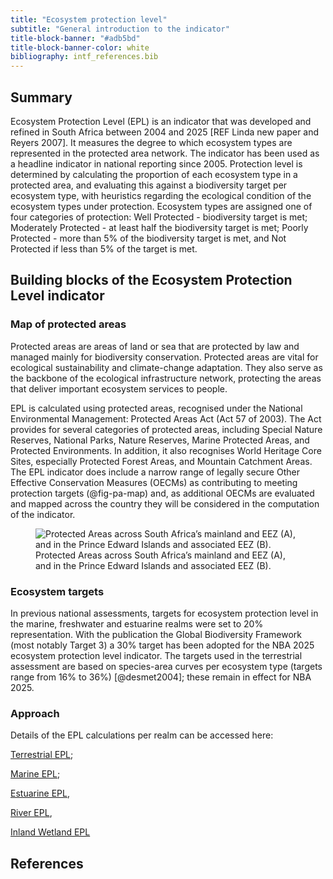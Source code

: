 ```yaml
---
title: "Ecosystem protection level"
subtitle: "General introduction to the indicator"
title-block-banner: "#adb5bd"
title-block-banner-color: white
bibliography: intf_references.bib
---
```


## Summary {#summary}

Ecosystem Protection Level (EPL) is an indicator that was developed and refined in South Africa between 2004 and 2025 \[REF Linda new paper and Reyers 2007\]. It measures the degree to which ecosystem types are represented in the protected area network. The indicator has been used as a headline indicator in national reporting since 2005. Protection level is determined by calculating the proportion of each ecosystem type in a protected area, and evaluating this against a biodiversity target per ecosystem type, with heuristics regarding the ecological condition of the ecosystem types under protection. Ecosystem types are assigned one of four categories of protection: Well Protected - biodiversity target is met; Moderately Protected - at least half the biodiversity target is met; Poorly Protected - more than 5% of the biodiversity target is met, and Not Protected if less than 5% of the target is met.

## Building blocks of the Ecosystem Protection Level indicator

### Map of protected areas

Protected areas are areas of land or sea that are protected by law and managed mainly for biodiversity conservation. Protected areas are vital for ecological sustainability and climate-change adaptation. They also serve as the backbone of the ecological infrastructure network, protecting the areas that deliver important ecosystem services to people.

EPL is calculated using protected areas, recognised under the National Environmental Management: Protected Areas Act (Act 57 of 2003). The Act provides for several categories of protected areas, including Special Nature Reserves, National Parks, Nature Reserves, Marine Protected Areas, and Protected Environments. In addition, it also recognises World Heritage Core Sites, especially Protected Forest Areas, and Mountain Catchment Areas. The EPL indicator does include a narrow range of legally secure Other Effective Conservation Measures (OECMs) as contributing to meeting protection targets (@fig-pa-map) and, as additional OECMs are evaluated and mapped across the country they will be considered in the computation of the indicator.

![Protected Areas across South Africa's mainland and EEZ (A), and in the Prince Edward Islands and associated EEZ (B).](imgs/pa_webmap.png){#fig-pa-map fig-align="center"}

### Ecosystem targets

In previous national assessments, targets for ecosystem protection level in the marine, freshwater and estuarine realms were set to 20% representation. With the publication the Global Biodiversity Framework (most notably Target 3) a 30% target has been adopted for the NBA 2025 ecosystem protection level indicator. The targets used in the terrestrial assessment are based on species-area curves per ecosystem type (targets range from 16% to 36%) [@desmet2004]; these remain in effect for NBA 2025.

### Approach

Details of the EPL calculations per realm can be accessed here:

[Terrestrial EPL](../terrestrial/ter_epl.qmd);

[Marine EPL](../marine/marine_epl.qmd);

[Estuarine EPL](../estuaries/est_epl.qmd),

[River EPL](../freshwater/fw_riv_EPL.qmd),

[Inland Wetland EPL](../freshwater/fw_wet_EPL.qmd)

## References

::: {#refs}
:::
